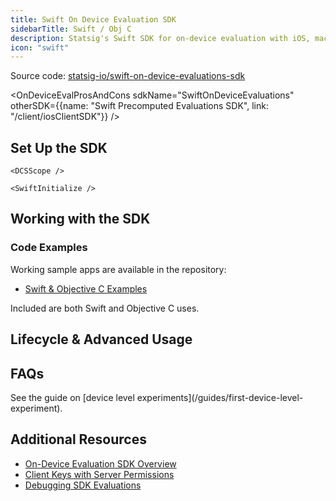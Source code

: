 ```yaml
---
title: Swift On Device Evaluation SDK
sidebarTitle: Swift / Obj C
description: Statsig's Swift SDK for on-device evaluation with iOS, macOS, tvOS, and watchOS.
icon: "swift"
---
```





<Callout icon="github">
Source code: <a href="https://github.com/statsig-io/swift-on-device-evaluations-sdk" target="_blank" rel="noreferrer">statsig-io/swift-on-device-evaluations-sdk</a>
</Callout>

<OnDeviceEvalProsAndCons sdkName="SwiftOnDeviceEvaluations" otherSDK={{name: "Swift Precomputed Evaluations SDK", link: "/client/iosClientSDK"}} />

## Set Up the SDK

<Steps>
  <Step title="Install the SDK">
    <Installation />
    <SwiftInstallation />
  </Step>
  <Step title="Initialize the SDK">
    <Initialization />
    
    <DCSScope />

    <SwiftInitialize />
  </Step>
</Steps>

## Working with the SDK

<checkGateIntro />
<SwiftCheckGate />

<getDynamicConfigIntro />
<SwiftGetConfig />

<getExperimentLayerIntro />
<SwiftGetExperiment />

<logEventIntro />
<SwiftLogEvent />

### Code Examples

Working sample apps are available in the repository:

- [Swift & Objective C Examples](https://github.com/statsig-io/swift-on-device-evaluations-sdk/tree/main/Sample/App/Examples/OnDeviceEvaluations)

Included are both Swift and Objective C uses.

<statsigUserIntro />

<SwiftCreateStatsigUser />

<privateAttributes />

<SwiftGlobalUser />

<StatsigUserNotes />

<statsigOptionsIntro />

<SwiftOptions />

## Lifecycle & Advanced Usage

<shuttingDown />
<SwiftShutdown />

<SwiftPostInitSyncing />

<SwiftLocalOverrides />

## FAQs

<SwiftFaqs />

<AccordionGroup>
  <Accordion title="How do I run experiments for logged out users?">
    See the guide on [device level experiments](/guides/first-device-level-experiment).
  </Accordion>
</AccordionGroup>

## Additional Resources

- [On-Device Evaluation SDK Overview](/client/onDevice)
- [Client Keys with Server Permissions](/sdk-keys/api-keys/#client-keys-with-server-permissions)
- [Debugging SDK Evaluations](/sdk/debugging)
